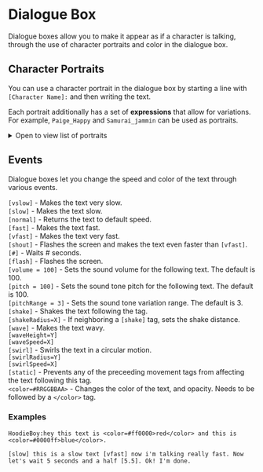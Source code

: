 # Dialogue Box

Dialogue boxes allow you to make it appear as if a character is talking, through the use of character portraits and color in the dialogue box.

## Character Portraits
You can use a character portrait in the dialogue box by starting a line with `[Character Name]:` and then writing the text.

Each portrait additionally has a set of **expressions** that allow for variations. For example, `Paige_Happy` and `Samurai_jammin` can be used as portraits.

<details><summary>Open to view list of portraits</summary>

| Character Portrait | Character Name |
| ------------------ | -------------- |
| ![](/img/vfx/portraits/Adog.png) | Adog |
| ![](/img/vfx/portraits/Barista.png) | Barista |
| ![](/img/vfx/portraits/Beat.png) | Beat |
| ![](/img/vfx/portraits/Bodybuilder50.png) | Bodybuilder |
| ![](/img/vfx/portraits/Boy.png) | Boy |
| ![](/img/vfx/portraits/BoyRaya.png) | BoyRaya |
| ![](/img/vfx/portraits/BoyTangzhuang.png) | BoyTangzhuang |
| ![](/img/vfx/portraits/Buro.png) | Buro |
| ![](/img/vfx/portraits/Clef.png) | Clef |
| ![](/img/vfx/portraits/Cockatiel.png) | Cockatiel |
| ![](/img/vfx/portraits/ColeGuitar.png) | ColeGuitar |
| ![](/img/vfx/portraits/ColeSynth.png) | ColeSynth |
| ![](/img/vfx/portraits/Controller.png) | Controller |
| ![](/img/vfx/portraits/Edega.png) | Edega |
| ![](/img/vfx/portraits/Farmer.png) | Farmer |
| ![](/img/vfx/portraits/FarmerAlternate.png) | FarmerAlternate |
| ![](/img/vfx/portraits/Girl.png) | Girl |
| ![](/img/vfx/portraits/GirlCNY.png) | GirlCNY |
| ![](/img/vfx/portraits/HoodieBoy.png) | HoodieBoy |
| ![](/img/vfx/portraits/HoodieBoyAlternate.png) | HoodieBoyAlternate |
| ![](/img/vfx/portraits/HoodieBoyBlue.png) | HoodieBoyBlue |
| ![](/img/vfx/portraits/Ian.png) | Ian |
| ![](/img/vfx/portraits/IanBubble.png) | IanBubble |
| ![](/img/vfx/portraits/Kanye.png) | Kanye |
| ![](/img/vfx/portraits/Lucia.png) | Lucia |
| ![](/img/vfx/portraits/Marija.png) | Marija |
| ![](/img/vfx/portraits/Miner.png) | Miner |
| ![](/img/vfx/portraits/MrsStevendog.png) | MrsStevendog |
| ![](/img/vfx/portraits/MrsStevenson.png) | MrsStevenson |
| ![](/img/vfx/portraits/MrStevendog.png) | MrStevendog |
| ![](/img/vfx/portraits/MrStevenson.png) | MrStevenson |
| ![](/img/vfx/portraits/NicoleCigs.png) | NicoleCigs |
| ![](/img/vfx/portraits/NicoleCoffee.png) | NicoleCoffee |
| ![](/img/vfx/portraits/NicoleMints.png) | NicoleMints |
| ![](/img/vfx/portraits/None.png) | None |
| ![](/img/vfx/portraits/Oriole.png) | Oriole |
| ![](/img/vfx/portraits/Owl.png) | Owl |
| ![](/img/vfx/portraits/Paige.png) | Paige |
| ![](/img/vfx/portraits/Parrot.png) | Parrot |
| ![](/img/vfx/portraits/Politician.png) | Politician |
| ![](/img/vfx/portraits/Purritician.png) | Purritician |
| ![](/img/vfx/portraits/Quaver.png) | Quaver |
| ![](/img/vfx/portraits/Rin.png) | Rin |
| ![](/img/vfx/portraits/Rodney.png) | Rodney |
| ![](/img/vfx/portraits/Samurai.png) | Samurai |
| ![](/img/vfx/portraits/SamuraiBlue.png) | SamuraiBlue |
| ![](/img/vfx/portraits/SamuraiBoss.png) | SamuraiBoss |
| ![](/img/vfx/portraits/SamuraiBossAlt.png) | SamuraiBossAlt |
| ![](/img/vfx/portraits/SamuraiGirl.png) | SamuraiGirl |
| ![](/img/vfx/portraits/SamuraiGreen.png) | SamuraiGreen |
| ![](/img/vfx/portraits/SamuraiPirate.png) | SamuraiPirate |
| ![](/img/vfx/portraits/SamuraiYellow.png) | SamuraiYellow |
| ![](/img/vfx/portraits/SmokinBarista.png) | SmokinBarista |
| ![](/img/vfx/portraits/Tentacle.png) | Tentacle |
| ![](/img/vfx/portraits/Treble.png) | Treble |
| ![](/img/vfx/portraits/Wren.png) | Wren |

</details>

## Events
Dialogue boxes let you change the speed and color of the text through various events.

`[vslow]` - Makes the text very slow.  
`[slow]`  - Makes the text slow.  
`[normal]` - Returns the text to default speed.  
`[fast]` - Makes the text fast.  
`[vfast]` - Makes the text very fast.  
`[shout]` - Flashes the screen and makes the text even faster than `[vfast]`.  
`[#]`  - Waits # seconds.  
`[flash]` - Flashes the screen.  
`[volume = 100]` - Sets the sound volume for the following text. The default is 100.  
`[pitch = 100]` - Sets the sound tone pitch for the following text. The default is 100.  
`[pitchRange = 3]` - Sets the sound tone variation range. The default is 3.  
`[shake]` - Shakes the text following the tag.  
`[shakeRadius=X]` - If neighboring a `[shake]` tag, sets the shake distance.  
`[wave]` - Makes the text wavy.  
`[waveHeight=Y]`  
`[waveSpeed=X]`  
`[swirl]` - Swirls the text in a circular motion.  
`[swirlRadius=Y]`  
`[swirlSpeed=X]`  
`[static]` - Prevents any of the preceeding movement tags from affecting the text following this tag.  
`<color=#RRGGBBAA>` - Changes the color of the text, and opacity. Needs to be followed by a `</color>` tag.

### Examples
`HoodieBoy:hey this text is <color=#ff0000>red</color> and this is <color=#0000ff>blue</color>.`

`[slow] this is a slow text [vfast] now i'm talking really fast. Now let's wait 5 seconds and a half [5.5]. Ok! I'm done.`
